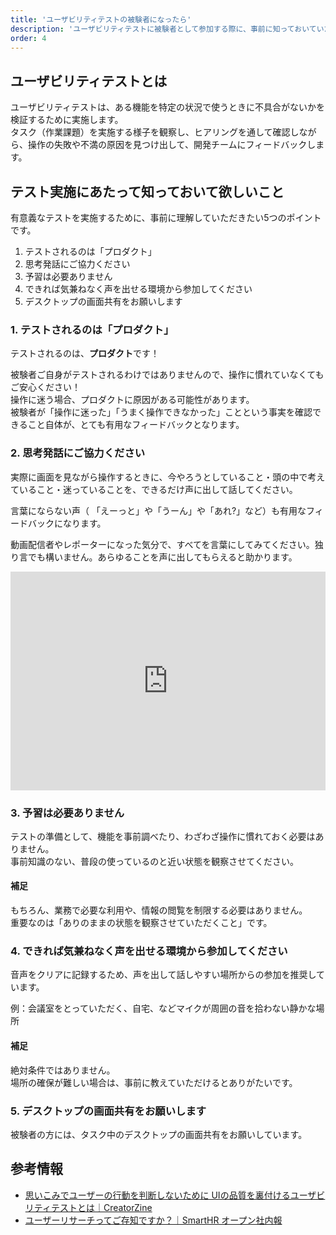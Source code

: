 ```yaml
---
title: 'ユーザビリティテストの被験者になったら'
description: 'ユーザビリティテストに被験者として参加する際に、事前に知っておいていただきたいことをまとめました。'
order: 4
---
```

<!-- textlint-disable -->
## ユーザビリティテストとは
ユーザビリティテストは、ある機能を特定の状況で使うときに不具合がないかを検証するために実施します。  
タスク（作業課題）を実施する様子を観察し、ヒアリングを通して確認しながら、操作の失敗や不満の原因を見つけ出して、開発チームにフィードバックします。

## テスト実施にあたって知っておいて欲しいこと
有意義なテストを実施するために、事前に理解していただきたい5つのポイントです。

1. テストされるのは「プロダクト」
2. 思考発話にご協力ください
3. 予習は必要ありません
4. できれば気兼ねなく声を出せる環境から参加してください
5. デスクトップの画面共有をお願いします

### 1. テストされるのは「プロダクト」

テストされるのは、**プロダクト**です！

被験者ご自身がテストされるわけではありませんので、操作に慣れていなくてもご安心ください！  
操作に迷う場合、プロダクトに原因がある可能性があります。  
被験者が「操作に迷った」「うまく操作できなかった」ことという事実を確認できること自体が、とても有用なフィードバックとなります。


### 2. 思考発話にご協力ください

実際に画面を見ながら操作するときに、今やろうとしていること・頭の中で考えていること・迷っていることを、できるだけ声に出して話してください。

言葉にならない声（ 「えーっと」や「うーん」や「あれ?」など）も有用なフィードバックになります。

動画配信者やレポーターになった気分で、すべてを言葉にしてみてください。独り言でも構いません。あらゆることを声に出してもらえると助かります。

<iframe width="100%" height="350" src="https://www.youtube.com/embed/xWePbJLHhHA" title="ユーザビリティテストの思考発話をしている様子" frameborder="0" allow="accelerometer; autoplay; clipboard-write; encrypted-media; gyroscope; picture-in-picture" allowfullscreen></iframe>


### 3. 予習は必要ありません

テストの準備として、機能を事前調べたり、わざわざ操作に慣れておく必要はありません。  
事前知識のない、普段の使っているのと近い状態を観察させてください。

#### 補足

もちろん、業務で必要な利用や、情報の閲覧を制限する必要はありません。  
重要なのは「ありのままの状態を観察させていただくこと」です。

### 4. できれば気兼ねなく声を出せる環境から参加してください

音声をクリアに記録するため、声を出して話しやすい場所からの参加を推奨しています。

例：会議室をとっていただく、自宅、などマイクが周囲の音を拾わない静かな場所

#### 補足
絶対条件ではありません。  
場所の確保が難しい場合は、事前に教えていただけるとありがたいです。

### 5. デスクトップの画面共有をお願いします

被験者の方には、タスク中のデスクトップの画面共有をお願いしています。


## 参考情報
- [思いこみでユーザーの行動を判断しないために UIの品質を裏付けるユーザビリティテストとは｜CreatorZine](https://creatorzine.jp/article/detail/1758)
- [ユーザーリサーチってご存知ですか？｜SmartHR オープン社内報](https://shanaiho.smarthr.co.jp/n/n426fd941cfcf)


<!-- textlint-disable -->
